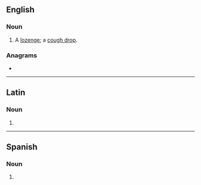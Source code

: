 {{also|Troche|trochę|trochee|trochi}}
==English==

===Noun===
{{en-noun}}

# A [[lozenge]]; a [[cough drop]].

===Anagrams===
* {{anagrams|en|Hector|hector|orchet|rochet|rotche|tocher}}

----

==Latin==

===Noun===
{{la-noun-form|troche}}

# {{inflection of|trochus||voc|s|lang=la}}

----

==Spanish==

===Noun===
{{head|es|noun}}

# {{only in|a troche y moche|lang=es}}